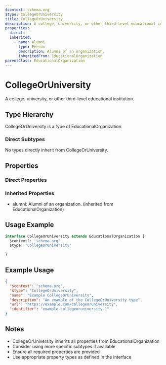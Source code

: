 ```yaml
---
$context: schema.org
$type: CollegeOrUniversity
title: CollegeOrUniversity
description: A college, university, or other third-level educational institution.
properties:
  direct:
  inherited:
    - name: alumni
      type: Person
      description: Alumni of an organization.
      inheritedFrom: EducationalOrganization
parentClass: EducationalOrganization
---
```

# CollegeOrUniversity

A college, university, or other third-level educational institution.

## Type Hierarchy

CollegeOrUniversity is a type of EducationalOrganization.

### Direct Subtypes

No types directly inherit from CollegeOrUniversity.

## Properties

### Direct Properties



### Inherited Properties

- alumni: Alumni of an organization. (inherited from EducationalOrganization)

## Usage Example

```typescript
interface CollegeOrUniversity extends EducationalOrganization {
  $context?: 'schema.org'
  $type: 'CollegeOrUniversity'

}
```

## Example Usage

```json
{
  "$context": "schema.org",
  "$type": "CollegeOrUniversity",
  "name": "Example CollegeOrUniversity",
  "description": "An example of the CollegeOrUniversity type",
  "url": "https://example.com/collegeoruniversity",
  "identifier": "example-collegeoruniversity-1"
}
```

## Notes

- CollegeOrUniversity inherits all properties from EducationalOrganization
- Consider using more specific subtypes if available
- Ensure all required properties are provided
- Use appropriate property types as defined in the interface